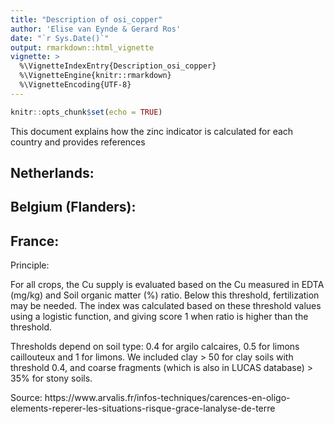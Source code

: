 ```yaml
---
title: "Description of osi_copper"
author: 'Elise van Eynde & Gerard Ros'
date: "`r Sys.Date()`"
output: rmarkdown::html_vignette
vignette: >
  %\VignetteIndexEntry{Description_osi_copper}
  %\VignetteEngine{knitr::rmarkdown}
  %\VignetteEncoding{UTF-8}
---
```


```r
knitr::opts_chunk$set(echo = TRUE)
```

This document explains how the zinc indicator is calculated for each country and provides references


## Netherlands:



## Belgium (Flanders): 

## France:

Principle:

For all crops, the Cu supply is evaluated based on the Cu measured in EDTA (mg/kg) and Soil organic matter (%) ratio. Below this threshold, fertilization may be needed.
The index was calculated based on these threshold values using a logistic function, and giving score 1 when ratio is higher than the threshold. 

Thresholds depend on soil type: 0.4 for argilo calcaires, 0.5 for limons caillouteux and 1 for limons. We included clay > 50 for clay soils with threshold 0.4, and coarse fragments (which is also in LUCAS database) > 35% for stony soils. 


Source: https://www.arvalis.fr/infos-techniques/carences-en-oligo-elements-reperer-les-situations-risque-grace-lanalyse-de-terre
